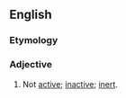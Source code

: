 ==English==

===Etymology===
{{prefix|en|non|active}}

===Adjective===
{{en-adj|-}}

# Not [[active]]; [[inactive]]; [[inert]].